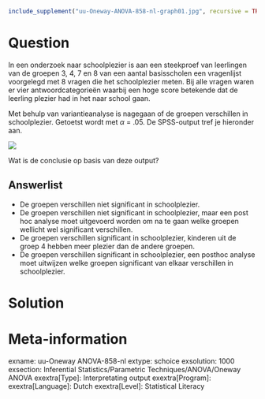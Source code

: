 ```{r, echo = FALSE, results = "hide"}
include_supplement("uu-Oneway-ANOVA-858-nl-graph01.jpg", recursive = TRUE)
```
Question
========
In een onderzoek naar schoolplezier is aan een steekproef van leerlingen van de groepen 3, 4, 7 en 8 van een aantal basisscholen een vragenlijst voorgelegd met 8 vragen die het schoolplezier meten. Bij alle vragen waren er vier antwoordcategorieën waarbij een hoge score betekende dat de leerling plezier had in het naar school gaan.

Met behulp van variantieanalyse is nagegaan of de groepen verschillen in schoolplezier. Getoetst wordt met $\alpha$ = .05. De SPSS-output tref je hieronder aan.


![](uu-Oneway-ANOVA-858-nl-graph01.jpg)

Wat is de conclusie op basis van deze output?

Answerlist
----------
* De groepen verschillen niet significant in schoolplezier.
* De groepen verschillen niet significant in schoolplezier, maar een post hoc analyse moet uitgevoerd worden om na te gaan welke groepen wellicht wel significant verschillen.
* De groepen verschillen significant in schoolplezier, kinderen uit de groep 4 hebben meer plezier dan de andere groepen.
* De groepen verschillen significant in schoolplezier, een posthoc analyse moet uitwijzen welke groepen significant van elkaar verschillen in schoolplezier.


Solution
========



Meta-information
================
exname: uu-Oneway ANOVA-858-nl
extype: schoice
exsolution: 1000
exsection: Inferential Statistics/Parametric Techniques/ANOVA/Oneway ANOVA
exextra[Type]: Interpretating output
exextra[Program]: 
exextra[Language]: Dutch
exextra[Level]: Statistical Literacy